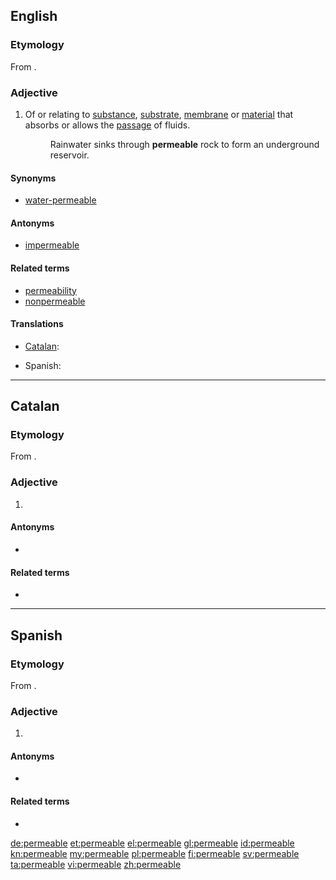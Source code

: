 {{also|perméable}}
==English==

===Etymology===
From {{etyl|la}} {{term|permeabilis|lang=la}}.

===Adjective===
{{en-adj}}

# Of or relating to [[substance]], [[substrate]], [[membrane]] or [[material]] that absorbs or allows the [[passage]] of fluids.
#:Rainwater sinks through '''permeable''' rock to form an underground reservoir.

====Synonyms====
* [[water-permeable]]

====Antonyms====
* [[impermeable]]

====Related terms====
* [[permeability]]
* [[nonpermeable]]

====Translations====
{{trans-top|something that absorbs or allows the passage of fluids}}
* [[Catalan]]: {{t|ca|permeable}}
{{trans-mid}}
* Spanish: {{t|es|permeable}}
{{trans-bottom}}

----

==Catalan==

===Etymology===
From {{etyl|la|ca}} {{term|permeabilis|lang=la}}.

===Adjective===
{{ca-adj|type=mf}}

# {{l|en|permeable}}

====Antonyms====
* {{l|ca|impermeable}}

====Related terms====
* {{l|ca|permeability}}

----

==Spanish==

===Etymology===
From {{etyl|la|es}} {{term|permeabilis|lang=la}}.

===Adjective===
{{es-adj|mf}}

# {{l|en|permeable}}

====Antonyms====
* {{l|es|impermeable}}

====Related terms====
* {{l|es|permeabilidad}}

[[de:permeable]]
[[et:permeable]]
[[el:permeable]]
[[gl:permeable]]
[[id:permeable]]
[[kn:permeable]]
[[my:permeable]]
[[pl:permeable]]
[[fi:permeable]]
[[sv:permeable]]
[[ta:permeable]]
[[vi:permeable]]
[[zh:permeable]]